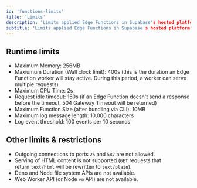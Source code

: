 ```yaml
---
id: 'functions-limits'
title: 'Limits'
description: 'Limits applied Edge Functions in Supabase's hosted platform.'
subtitle: 'Limits applied Edge Functions in Supabase's hosted platform.'
---
```


## Runtime limits

- Maximum Memory: 256MB
- Maxiumum Duration (Wall clock limit): 400s (this is the duration an Edge Function worker will stay active. During this period, a worker can serve multiple requests)
- Maximum CPU Time: 2s
- Request idle timeout: 150s (if an Edge Function doesn't send a response before the timeout, 504 Gateway Timeout will be returned)
- Maximum Function Size (after bundling via CLI): 10MB
- Maximum log message length: 10,000 characters
- Log event threshold: 100 events per 10 seconds

## Other limits & restrictions

- Outgoing connections to ports `25` and `587` are not allowed.
- Serving of HTML content is not supported (`GET` requests that return `text/html` will be rewritten to `text/plain`).
- Deno and Node file system APIs are not available.
- Web Worker API (or Node `vm` API) are not available.
